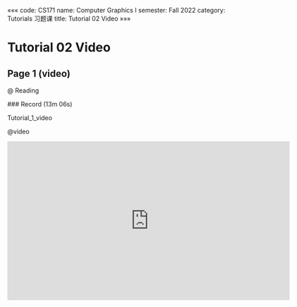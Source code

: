 «««
code: CS171
name: Computer Graphics I
semester: Fall 2022
category: Tutorials 习题课
title: Tutorial 02 Video
»»»

# Tutorial 02 Video

## Page 1 (video)

@ Reading

<div class="markdown-body">
### Record (13m 06s)

Tutorial_1_video
</div>

@video

<iframe src="https://sbbrisk.com/e/7kvp1blzumue.html" frameborder=0 marginwidth=0 marginheight=0 scrolling=no width=640 height=360 allowfullscreen></iframe>
